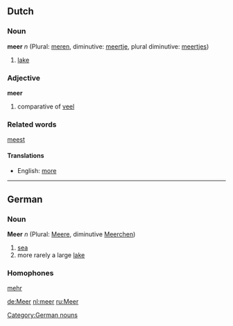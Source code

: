 ==Dutch==
=== Noun ===
'''meer''' ''n'' (Plural: [[meren]], diminutive: [[meertje]], plural diminutive: [[meertjes]])

# [[lake]]

=== Adjective ===
'''meer'''

#comparative of [[veel]]

=== Related words ===
[[meest]]

==== Translations ====
*English: [[more]]

----
==German==
=== Noun ===
'''Meer''' ''n'' (Plural: [[Meere]], diminutive [[Meerchen]])

# [[sea]]
# more rarely a large [[lake]]

=== Homophones ===
[[mehr]]

[[Category:German nouns]]

[[de:Meer]]
[[nl:meer]]
[[ru:Meer]]